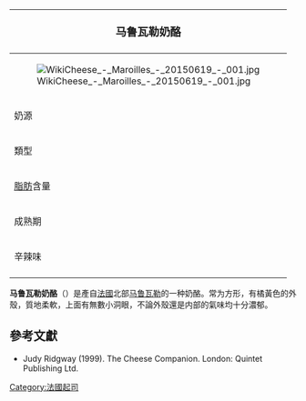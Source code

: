 {{noteTA
|G1=Food
}}
{| class="infobox bordered" style="align: right; width: 20em; font-size: 90%; text-align: left; float: right;" cellpadding="3"
|-
! style="font-size: 120%; text-align: center;" bgcolor="#ffccaa" colspan="2" |'''马鲁瓦勒奶酪'''
|-----
|colspan=2|[[File:WikiCheese_-_Maroilles_-_20150619_-_001.jpg|center]]
|-----
| 奶源|| [[牛奶|牛奶]]
|-----
| 類型 ||軟質
|-----
| [[脂肪|脂肪]]含量 || 45%-50%
|-----
| 成熟期 || 4個月
|-----
| 辛辣味 ||強烈
|-
|}

'''马鲁瓦勒奶酪'''（{{lang-fr|Maroilles}}）是產自[[法國|法國]]北部[[马鲁瓦勒|马鲁瓦勒]]的一种奶酪。常为方形，有橘黃色的外殼，質地柔軟，上面有無數小洞眼，不論外殼還是内部的氣味均十分濃郁。

==參考文獻==
*Judy Ridgway (1999). The Cheese Companion. London: Quintet Publishing Ltd.

[[Category:法國起司|Category:法國起司]]